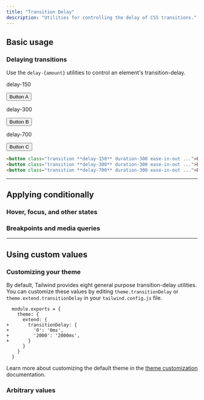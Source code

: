 ```yaml
---
title: "Transition Delay"
description: "Utilities for controlling the delay of CSS transitions."
---
```




## Basic usage

### Delaying transitions

Use the `delay-{amount}` utilities to control an element's transition-delay.

<Example hint="Hover each button to see the expected behaviour">
  <div class="flex flex-col sm:flex-row gap-8 sm:gap-0 justify-around text-white text-sm font-bold leading-6">
    <div class="flex flex-col items-center shrink-0">
      <p class="font-medium text-sm text-slate-500 font-mono text-center mb-3 dark:text-slate-400">delay-150</p>
      <button class="px-4 py-2 font-semibold text-sm bg-blue-500 text-white rounded-md shadow-sm hover:scale-125 ease-in-out duration-300 delay-150">Button A</button>
    </div>
    <div class="flex flex-col items-center shrink-0">
      <p class="font-medium text-sm text-slate-500 font-mono text-center mb-3 dark:text-slate-400">delay-300</p>
      <button class="px-4 py-2 font-semibold text-sm bg-blue-500 text-white rounded-md shadow-sm hover:scale-125 ease-in-out duration-300 delay-300">Button B</button>
    </div>
    <div class="flex flex-col items-center shrink-0">
      <p class="font-medium text-sm text-slate-500 font-mono text-center mb-3 dark:text-slate-400">delay-700</p>
      <button class="px-4 py-2 font-semibold text-sm bg-blue-500 text-white rounded-md shadow-sm hover:scale-125 ease-in-out duration-300 delay-700">Button C</button>
    </div>
  </div>
</Example>

```html
<button class="transition **delay-150** duration-300 ease-in-out ...">Button A</button>
<button class="transition **delay-300** duration-300 ease-in-out ...">Button B</button>
<button class="transition **delay-700** duration-300 ease-in-out ...">Button C</button>
```

---

## <Heading ignore>Applying conditionally</Heading>

### <Heading ignore>Hover, focus, and other states</Heading>

<HoverFocusAndOtherStates defaultClass="transition duration-300 delay-150" featuredClass="delay-300" />

### <Heading ignore>Breakpoints and media queries</Heading>

<BreakpointsAndMediaQueries defaultClass="transition duration-300 delay-150" featuredClass="delay-300" />

---

## Using custom values

### Customizing your theme

By default, Tailwind provides eight general purpose transition-delay utilities. You can customize these values by editing `theme.transitionDelay` or `theme.extend.transitionDelay` in your `tailwind.config.js` file.

```diff-js tailwind.config.js
  module.exports = {
    theme: {
      extend: {
+       transitionDelay: {
+         '0': '0ms',
+         '2000': '2000ms',
+       }
      }
    }
  }
```

Learn more about customizing the default theme in the [theme customization](/docs/theme#customizing-the-default-theme) documentation.

### Arbitrary values

<ArbitraryValues property="transition-delay" featuredClass="delay-[2000ms]" />
